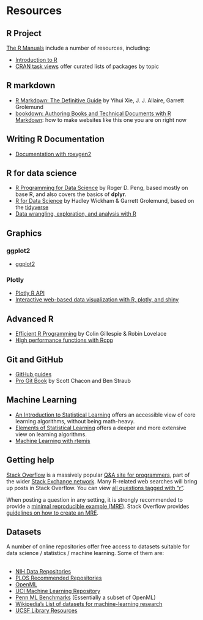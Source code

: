 # Resources {#resources}

## R Project

[The R Manuals](https://cran.r-project.org/manuals.html) include a number of resources, including:

* [Introduction to R](https://cran.r-project.org/doc/manuals/r-release/R-intro.html)
* [CRAN task views](https://cran.r-project.org/web/views/) offer curated lists of packages by topic

## R markdown

* [R Markdown: The Definitive Guide](https://bookdown.org/yihui/rmarkdown/) by Yihui Xie, J. J. Allaire, Garrett Grolemund
* [bookdown: Authoring Books and Technical Documents with R Markdown](https://bookdown.org/yihui/bookdown/): how to make websites like this one you are on right now

## Writing R Documentation

* [Documentation with roxygen2](https://cran.r-project.org/web/packages/roxygen2/vignettes/roxygen2.html)

## R for data science

* [R Programming for Data Science](https://bookdown.org/rdpeng/rprogdatascience/) by Roger D. Peng, based mostly on base R, and also covers the basics of **dplyr**.
* [R for Data Science](https://r4ds.had.co.nz) by Hadley Wickham & Garrett Grolemund, based on the [tidyverse](https://www.tidyverse.org)
* [Data wrangling, exploration, and analysis with R](https://stat545.com/)

## Graphics

### ggplot2

* [ggplot2](https://ggplot2.tidyverse.org/)

### Plotly

* [Plotly R API](https://plot.ly/r/)
* [Interactive web-based data visualization with R, plotly, and shiny](https://plotly-r.com)

## Advanced R

* [Efficient R Programming](https://bookdown.org/csgillespie/efficientR/) by Colin Gillespie & Robin Lovelace
* [High performance functions with Rcpp](http://adv-r.had.co.nz/Rcpp.html)

## Git and GitHub

* [GitHub guides](https://guides.github.com/)
* [Pro Git Book](https://git-scm.com/book/en/v2) by Scott Chacon and Ben Straub

## Machine Learning

* [An Introduction to Statistical Learning](https://www-bcf.usc.edu/~gareth/ISL/) offers an accessible view of core learning algorithms, without being math-heavy.
* [Elements of Statistical Learning](https://web.stanford.edu/~hastie/ElemStatLearn/) offers a deeper and more extensive view on learning algorithms.
* [Machine Learning with rtemis](https://rtemis.lambdamd.org/)

## Getting help

[Stack Overflow](https://stackoverflow.com/) is a massively popular [Q&A site for programmers](https://en.wikipedia.org/wiki/Stack_Overflow), part of the wider 
[Stack Exchange network](https://stackexchange.com/). Many R-related web searches will bring up 
posts in Stack Overflow. You can view [all questions tagged with "r"](https://stackoverflow.com/questions/tagged/r). 

When posting a question in any setting, it is strongly recommended to provide a [minimal reproducible example (MRE)](https://en.wikipedia.org/wiki/Minimal_working_example). Stack Overflow provides 
[guidelines on how to create an MRE](https://stackoverflow.com/help/minimal-reproducible-example).

## Datasets

A number of online repositories offer free access to datasets suitable for 
data science / statistics / machine learning. Some of them are:
<br><br>

* [NIH Data Repositories](https://www.nlm.nih.gov/NIHbmic/nih_data_sharing_repositories.html)
* [PLOS Recommended Repositories](https://journals.plos.org/plosone/s/recommended-repositories)
* [OpenML](https://www.openml.org)
* [UCI Machine Learning Repository](https://archive.ics.uci.edu/ml/index.php)
* [Penn ML Benchmarks](https://github.com/EpistasisLab/penn-ml-benchmarks) (Essentially a subset of OpenML)
* [Wikipedia's List of datasets for machine-learning research](https://en.wikipedia.org/wiki/List_of_datasets_for_machine-learning_research)
* [UCSF Library Resources](https://guides.ucsf.edu/datamgmt/repository)
